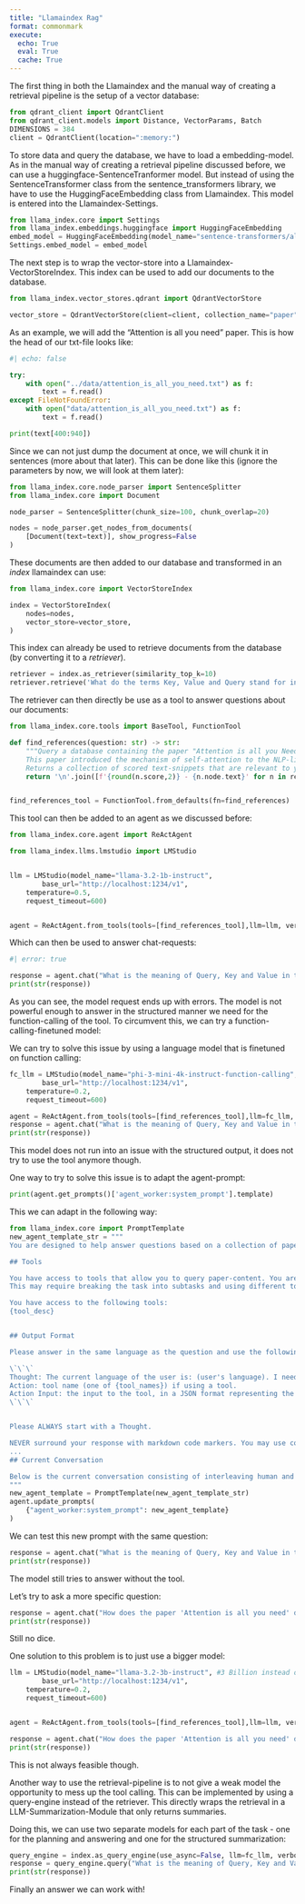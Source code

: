 ```yaml
---
title: "Llamaindex Rag"
format: commonmark
execute: 
  echo: True
  eval: True
  cache: True
---
```


The first thing in both the Llamaindex and the manual way of creating a retrieval pipeline is the setup of a vector database:

```python
from qdrant_client import QdrantClient
from qdrant_client.models import Distance, VectorParams, Batch
DIMENSIONS = 384
client = QdrantClient(location=":memory:")
```

To store data and query the database, we have to load a embedding-model.
As in the manual way of creating a retrieval pipeline discussed before, we can use a huggingface-SentenceTranformer model. But instead of using the SentenceTransformer class from the sentence_transformers library, we have to use the HuggingFaceEmbedding class from Llamaindex. This model is entered into the Llamaindex-Settings.


```python
from llama_index.core import Settings
from llama_index.embeddings.huggingface import HuggingFaceEmbedding
embed_model = HuggingFaceEmbedding(model_name="sentence-transformers/all-MiniLM-L12-v2")
Settings.embed_model = embed_model
```

The next step is to wrap the vector-store into a Llamaindex-VectorStoreIndex. This index can be used to add our documents to the database.

```python
from llama_index.vector_stores.qdrant import QdrantVectorStore

vector_store = QdrantVectorStore(client=client, collection_name="paper")
```

As an example, we will add the "Attention is all you need" paper. 
This is how the head of our txt-file looks like:

```python
#| echo: false

try:
    with open("../data/attention_is_all_you_need.txt") as f:
        text = f.read()
except FileNotFoundError:
    with open("data/attention_is_all_you_need.txt") as f:
        text = f.read()

print(text[400:940])
```

Since we can not just dump the document at once, we will chunk it in sentences (more about that later).
This can be done like this (ignore the parameters by now, we will look at them later):

```python
from llama_index.core.node_parser import SentenceSplitter
from llama_index.core import Document

node_parser = SentenceSplitter(chunk_size=100, chunk_overlap=20)

nodes = node_parser.get_nodes_from_documents(
    [Document(text=text)], show_progress=False
)
```

These documents are then added to our database and transformed in an *index* llamaindex can use:

```python
from llama_index.core import VectorStoreIndex

index = VectorStoreIndex(
    nodes=nodes,
    vector_store=vector_store,
)
```

This index can already be used to retrieve documents from the database (by converting it to a *retriever*).

```python
retriever = index.as_retriever(similarity_top_k=10)
retriever.retrieve('What do the terms Key, Value and Query stand for in self-attention?')
```

The retriever can then directly be use as a tool to answer questions about our documents:

```python
from llama_index.core.tools import BaseTool, FunctionTool

def find_references(question: str) -> str:
    """Query a database containing the paper "Attention is all you Need" in parts.
    This paper introduced the mechanism of self-attention to the NLP-literature.
    Returns a collection of scored text-snippets that are relevant to your question."""
    return '\n'.join([f'{round(n.score,2)} - {n.node.text}' for n in retriever.retrieve(question)])


find_references_tool = FunctionTool.from_defaults(fn=find_references)

```

This tool can then be added to an agent as we discussed before:

```python
from llama_index.core.agent import ReActAgent

from llama_index.llms.lmstudio import LMStudio


llm = LMStudio(model_name="llama-3.2-1b-instruct",
        base_url="http://localhost:1234/v1",
    temperature=0.5,
    request_timeout=600)


agent = ReActAgent.from_tools(tools=[find_references_tool],llm=llm, verbose=True)
```

Which can then be used to answer chat-requests:

```python
#| error: true

response = agent.chat("What is the meaning of Query, Key and Value in the context of self-attention?")
print(str(response))
```

As you can see, the model request ends up with errors. The model is not powerful enough to answer in the structured manner we need for the function-calling of the tool.
To circumvent this, we can try a function-calling-finetuned model:

We can try to solve this issue by using a language model that is finetuned on function calling:

```python
fc_llm = LMStudio(model_name="phi-3-mini-4k-instruct-function-calling",
        base_url="http://localhost:1234/v1",
    temperature=0.2,
    request_timeout=600)

agent = ReActAgent.from_tools(tools=[find_references_tool],llm=fc_llm, verbose=True)
response = agent.chat("What is the meaning of Query, Key and Value in the context of self-attention?")
print(str(response))
```

This model does not run into an issue with the structured output, it does not try to use the tool anymore though.

One way to try to solve this issue is to adapt the agent-prompt:

```python
print(agent.get_prompts()['agent_worker:system_prompt'].template)
```

This we can adapt in the following way:

```python
from llama_index.core import PromptTemplate
new_agent_template_str = """
You are designed to help answer questions based on a collection of paper-excerpts.

## Tools

You have access to tools that allow you to query paper-content. You are responsible for using the tools in any sequence you deem appropriate to complete the task at hand.
This may require breaking the task into subtasks and using different tools to complete each subtask. Do not answer without tool-usage if a tool can be used to answer a question. Do try to find a text passage to back up your claims whenever possible. Do not answer without reference if the appropriate text is available in the tools you have access to.

You have access to the following tools:
{tool_desc}


## Output Format

Please answer in the same language as the question and use the following format:

\`\`\`
Thought: The current language of the user is: (user's language). I need to use a tool to help me answer the question.
Action: tool name (one of {tool_names}) if using a tool.
Action Input: the input to the tool, in a JSON format representing the kwargs (e.g. {{"input": "hello world", "num_beams": 5}})
\`\`\`


Please ALWAYS start with a Thought.

NEVER surround your response with markdown code markers. You may use code markers within your response if you need to.
...
## Current Conversation

Below is the current conversation consisting of interleaving human and assistant messages.
"""
new_agent_template = PromptTemplate(new_agent_template_str)
agent.update_prompts(
    {"agent_worker:system_prompt": new_agent_template}
)
```

We can test this new prompt with the same question:

```python
response = agent.chat("What is the meaning of Query, Key and Value in the context of self-attention?")
print(str(response))
```

The model still tries to answer without the tool.

Let's try to ask a more specific question:

```python
response = agent.chat("How does the paper 'Attention is all you need' define the term self attention?")
print(str(response))
```

Still no dice.

One solution to this problem is to just use a bigger model:

```python
llm = LMStudio(model_name="llama-3.2-3b-instruct", #3 Billion instead of 1
        base_url="http://localhost:1234/v1",
    temperature=0.2,
    request_timeout=600)


agent = ReActAgent.from_tools(tools=[find_references_tool],llm=llm, verbose=True)

response = agent.chat("How does the paper 'Attention is all you need' define the term self attention?")
print(str(response))
```

This is not always feasible though. 

Another way to use the retrieval-pipeline is to not give a weak model the opportunity to mess up the tool calling.
This can be implemented by using a query-engine instead of the retriever. This directly wraps the retrieval in a LLM-Summarization-Module that only returns summaries.

Doing this, we can use two separate models for each part of the task - one for the planning and answering and one for the structured summarization:


```python
query_engine = index.as_query_engine(use_async=False, llm=fc_llm, verbose=True)
response = query_engine.query("What is the meaning of Query, Key and Value in the context of self-attention?")
print(str(response))
```

Finally an answer we can work with!